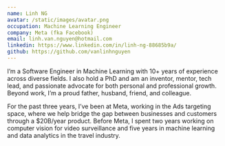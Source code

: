 ```yaml
---
name: Linh NG
avatar: /static/images/avatar.png
occupation: Machine Learning Engineer
company: Meta (fka Facebook)
email: linh.van.nguyen@hotmail.com
linkedin: https://www.linkedin.com/in/linh-ng-88685b9a/
github: https://github.com/vanlinhnguyen
---
```


I’m a Software Engineer in Machine Learning with 10+ years of experience across diverse fields. I also hold a PhD and am an inventor, mentor, tech lead, and passionate advocate for both personal and professional growth. Beyond work, I’m a proud father, husband, friend, and colleague.

For the past three years, I’ve been at Meta, working in the Ads targeting space, where we help bridge the gap between businesses and customers through a $20B/year product. Before Meta, I spent two years working on computer vision for video surveillance and five years in machine learning and data analytics in the travel industry.

